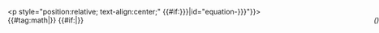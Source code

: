 <p style="position:relative; text-align:center;" {{#if:{{{id|{{{2|}}}}}}|id="equation-{{{id|{{{2}}}}}}"}}>
{{#tag:math|{{{1}}}}}
{{#if:{{{2|}}}|<i style="position:absolute; right:0;">({{{2}}})</i>}}
</p><noinclude>
{{Documentation}}
<!-- Add cats and interwikis to the /doc subpage, not here! -->
</noinclude>